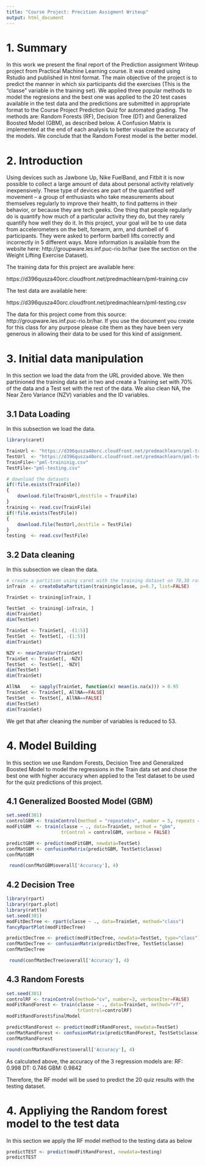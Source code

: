 ```yaml
---
title: "Course Project: Precition Assigment Writeup"
output: html_document
---
```



# 1. Summary 
In this work we present the final report of the Prediction assignment Writeup
project from Practical Machine Learning course. It was created using Rstudio and published in html format. The main objective of the project is to predict the manner in which six participants did the exercises (This is the "classe" variable in the training set). We applied three popular methods to model the regresions and the best one was applied to the 20 test cases available in the test data and the predictions are submitted in appropriate format to the Course Project Prediction Quiz for automated grading. The methods are: Random Forests (RF), Decision Tree (DT) and Generalized Boosted Model (GBM), as described below. A Confusion Matrix is implemented at the end of each analysis to better visualize the accuracy of the models. We conclude that the Random Forest model is the better model.

# 2. Introduction
Using devices such as Jawbone Up, Nike FuelBand, and Fitbit it is now possible to collect a large amount of data about personal activity relatively inexpensively. These type of devices are part of the quantified self movement – a group of enthusiasts who take measurements about themselves regularly to improve their health, to find patterns in their behavior, or because they are tech geeks. One thing that people regularly do is quantify how much of a particular activity they do, but they rarely quantify how well they do it. In this project, your goal will be to use data from accelerometers on the belt, forearm, arm, and dumbell of 6 participants. They were asked to perform barbell lifts correctly and incorrectly in 5 different ways. More information is available from the website here: http://groupware.les.inf.puc-rio.br/har (see the section on the Weight Lifting Exercise Dataset).

The training data for this project are available here:

https://d396qusza40orc.cloudfront.net/predmachlearn/pml-training.csv

The test data are available here:

https://d396qusza40orc.cloudfront.net/predmachlearn/pml-testing.csv

The data for this project come from this source: http://groupware.les.inf.puc-rio.br/har. If you use the document you create for this class for any purpose please cite them as they have been very generous in allowing their data to be used for this kind of assignment.

# 3. Initial data manipulation
In this section we load the data from the URL provided above. We then partinioned the training data set in two and  create a Training set with 70% of the data and a Test set with the rest of the data. We also clean NA, the Near Zero Variance (NZV) variables and the ID variables. 

## 3.1 Data Loading 
In this subsection we load the data.
```r
library(caret)
```

```r
TrainUrl <- "https://d396qusza40orc.cloudfront.net/predmachlearn/pml-training.csv"
TestUrl  <- "https://d396qusza40orc.cloudfront.net/predmachlearn/pml-testing.csv"
TrainFile<-"pml-traininig.csv"
TestFile<-"pml-testing.csv"

# download the datasets
if(!file.exists(TrainFile))
{
    download.file(TrainUrl,destfile = TrainFile)
}
training <- read.csv(TrainFile)
if(!file.exists(TestFile))
{
    download.file(TestUrl,destfile = TestFile)
}
testing  <- read.csv(TestFile)
```

## 3.2 Data cleaning 
In this subsection we clean the data.
```r
# create a partition using caret with the training dataset on 70,30 ratio
inTrain  <- createDataPartition(training$classe, p=0.7, list=FALSE)

TrainSet <- training[inTrain, ]

TestSet  <- training[-inTrain, ]
dim(TrainSet)
dim(TestSet)
```

```r
TrainSet <- TrainSet[, -(1:5)]
TestSet  <- TestSet[, -(1:5)]
dim(TrainSet)
```


```r
NZV <- nearZeroVar(TrainSet)
TrainSet <- TrainSet[, -NZV]
TestSet  <- TestSet[, -NZV]
dim(TestSet)
dim(TrainSet)
```

```r
AllNA    <- sapply(TrainSet, function(x) mean(is.na(x))) > 0.95
TrainSet <- TrainSet[, AllNA==FALSE]
TestSet  <- TestSet[, AllNA==FALSE]
dim(TestSet)
dim(TrainSet)
```

We get that after cleaning the number of variables is reduced to 53.

# 4. Model Building
In this section we use Random Forests, Decision Tree and Generalized Boosted Model to model the regressions in the Train data set and chose the best one with higher accuracy when applied to the Test dataset to be used for the quiz predictions of this project.

## 4.1 Generalized Boosted Model (GBM)
```r
set.seed(301)
controlGBM <- trainControl(method = "repeatedcv", number = 5, repeats = 1)
modFitGBM  <- train(classe ~ ., data=TrainSet, method = "gbm",
                    trControl = controlGBM, verbose = FALSE)
```

```r
predictGBM <- predict(modFitGBM, newdata=TestSet)
confMatGBM <- confusionMatrix(predictGBM, TestSet$classe)
confMatGBM
```

```r
 round(confMatGBM$overall['Accuracy'], 4)
```
## 4.2 Decision Tree
```r
library(rpart)
library(rpart.plot)
library(rattle)
set.seed(301)
modFitDecTree <- rpart(classe ~ ., data=TrainSet, method="class")
fancyRpartPlot(modFitDecTree)
```

```r
predictDecTree <- predict(modFitDecTree, newdata=TestSet, type="class")
confMatDecTree <- confusionMatrix(predictDecTree, TestSet$classe)
confMatDecTree
```

```r
 round(confMatDecTree$overall['Accuracy'], 4)
```
## 4.3 Random Forests
```r
set.seed(301)
controlRF <- trainControl(method="cv", number=3, verboseIter=FALSE)
modFitRandForest <- train(classe ~ ., data=TrainSet, method="rf",
                          trControl=controlRF)
modFitRandForest$finalModel
```

```r
predictRandForest <- predict(modFitRandForest, newdata=TestSet)
confMatRandForest <- confusionMatrix(predictRandForest, TestSet$classe)
confMatRandForest
```

```r
round(confMatRandForest$overall['Accuracy'], 4)
```

As calculated above, the accuracy of the 3 regression models are:
RF: 0.998 
DT: 0.746 
GBM: 0.9842

Therefore, the RF model will be used to predict the 20 quiz results with the testing dataset.

# 4. Appliying the Random forest model to the test data
In this section we apply the RF model method to the testing data as below
```r
predictTEST <- predict(modFitRandForest, newdata=testing)
predictTEST
```

